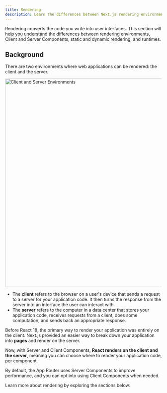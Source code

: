 ```yaml
---
title: Rendering
description: Learn the differences between Next.js rendering environments, strategies, and runtimes.
---
```


Rendering converts the code you write into user interfaces. This section will help you understand the differences between rendering environments, Client and Server Components, static and dynamic rendering, and runtimes.

## Background

There are two environments where web applications can be rendered: the client and the server.

<Image
  alt="Client and Server Environments"
  srcLight="/docs/light/client-and-server-environments.png"
  srcDark="/docs/dark/client-and-server-environments.png"
  width="1600"
  height="672"
/>

- The **client** refers to the browser on a user's device that sends a request to a server for your application code. It then turns the response from the server into an interface the user can interact with.
- The **server** refers to the computer in a data center that stores your application code, receives requests from a client, does some computation, and sends back an appropriate response.

Before React 18, the primary way to render your application was entirely on the client. Next.js provided an easier way to break down your application into **pages** and render on the server.

Now, with Server and Client Components, **React renders on the client and the server**, meaning you can choose where to render your application code, per component.

By default, the App Router uses Server Components to improve performance, and you can opt into using Client Components when needed.

Learn more about rendering by exploring the sections below:
